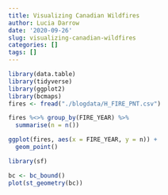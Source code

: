 ```yaml
---
title: Visualizing Canadian Wildfires
author: Lucia Darrow
date: '2020-09-26'
slug: visualizing-canadian-wildfires
categories: []
tags: []
---
```



```r

library(data.table)
library(tidyverse)
library(ggplot2)
library(bcmaps)
fires <- fread("./blogdata/H_FIRE_PNT.csv")

fires %<>% group_by(FIRE_YEAR) %>%
  summarise(n = n())

ggplot(fires, aes(x = FIRE_YEAR, y = n)) +
  geom_point()

library(sf)

bc <- bc_bound()
plot(st_geometry(bc))

```
